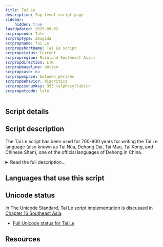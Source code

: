 ```yaml
---
title: Tai Le
description: Top-level script page
sidebar:
    hidden: true
lastUpdated: 2025-09-02
scrpropcode: Tale
scrproptype: abugida
scrpropname: Tai Le
scrpropshortname: Tai Le script
scrpropstatus: Current
scrpropregion: Mainland Southeast Asian
scrpropdirection: LTR
scrpropbaseline: bottom
scrpropcase: no
scrpropwspace: between phrases
scrpropbehavior: diacritics
scrpropisonumkey: 353 (alphasyllabic)
scrpropotcode: tale
---
```



## Script details

<ScriptDetails />

## Script description

The Tai Le script has been used for 700-800 years for writing the Tai Le language (also known as Tai Nüa, Dehong Dai, Tai Mau, Tai Kong, and Chinese Shan), one of the official languages of Dehong in China.

<details>
<summary>Read the full description...</summary>The language is also spoken in Thailand, Myanmar and Laos. The script was derived from the Brahmi script, which spread from India with the introduction of Buddhism to Southeast Asia. The script has undergone a number of progressive changes since its inception. In 1954 it was decided that the script was unsuitable for writing the language - there were multiple symbols for representing the same sound, tone was not being accurately represented, and there was no standard for joining the letters in handwritten form. A new version of the script was proposed, and revised again in 1988, in order to resolve some of these problems.

Like many scripts having Brahmic derivation, consonants contain an inherent 'a' vowel, which can be modified by the addition of diacritics. There are 19 consonant symbols and 11 vowels. Of the consonants, all but [n] can occur syllable-initially. Only unaspirated [p], [t] and [k], and the nasals [m], [n] and [ŋ] can occur syllable-finally. 6 tones are represented by 5 spacing marks which were introduced as part of the reform in 1988 (Tone 1 is represented by the absence of a tone mark.). Prior to this, diacritics were used for marking tone.

Both Chinese and Latin punctuation are used in writing Tai Le. In China, Latin digits are widely used, although a modified set of Myanmar digits is also used. It is believed that Tai Le writers in Myanmar use unique Tai Le digits.

The script is currently widely used in China for government documents, public notice boards and signage, in advertising, education and publishing. There are 6 publishing houses in China which publish over 45,000 book copies per year in the script. It is estimated that speakers of Tai Le in Dehong are about 95% literate in the Tai Le script.
</details>

## Languages that use this script

<WsList script='Tale' wsMax='5' />

## Unicode status

In The Unicode Standard, Tai Le script implementation is discussed in [Chapter 16 Southeast Asia](http://www.unicode.org/versions/latest/ch16.pdf).

- [Full Unicode status for Tai Le](/scrlang/unicode/tale-unicode.md)



## Resources

<ScriptResources detailSummary='seemore' />

